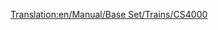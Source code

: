 [[Translation:en/Manual/Base Set/Trains/CS4000]]
{{nl/Manual/Base Set/Trains/Treinen|Afbeelding=[[File:en/Manual/Base Set/Trains/Cs4000.png]]
|Kosten=£26,953 ($53.906)
|Snelheid=96 km/h (60 mph)
|Gewicht=150 t
|Kracht=4,000 hp (2,984 kW)
|Onderhoudskosten=£2,956 ($5.912)
|Ontworpen=1962
|Levensduur=20
|Capaciteit=N/A
|Omschrijving=
|Real-life=The CS4000 resembles to the [https://www.wikipedia.org/wiki/Krauss-Maffei ML 4000 C'C' Krauss-Maffei ML-4000]. CS stands for Chris Sawyer.
}}